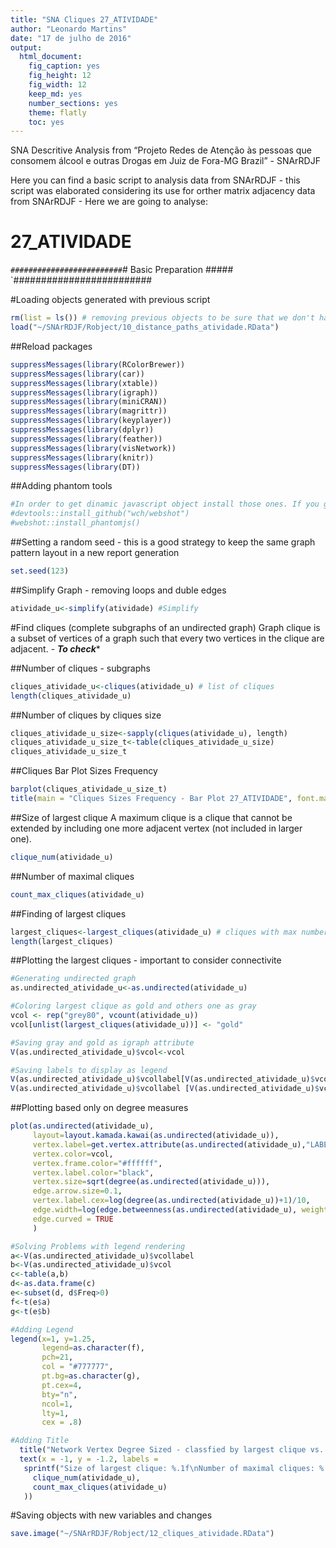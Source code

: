 ```yaml
---
title: "SNA Cliques 27_ATIVIDADE"
author: "Leonardo Martins"
date: "17 de julho de 2016"
output: 
  html_document: 
    fig_caption: yes
    fig_height: 12
    fig_width: 12
    keep_md: yes
    number_sections: yes
    theme: flatly
    toc: yes
---
```

SNA Descritive Analysis from "Projeto Redes de Atenção às pessoas que consomem álcool e outras Drogas em Juiz de Fora-MG   Brazil"  - SNArRDJF

Here you can find a basic script to analysis data from SNArRDJF - this script was elaborated considering its use for orther matrix adjacency data from SNArRDJF - Here we are going to analyse:

# 27_ATIVIDADE

`#########################
`# Basic Preparation #####
`#########################

#Loading objects generated with previous script 
```r
rm(list = ls()) # removing previous objects to be sure that we don't have objects conflicts name
load("~/SNArRDJF/Robject/10_distance_paths_atividade.RData")
```
##Reload packages
```r
suppressMessages(library(RColorBrewer))
suppressMessages(library(car))
suppressMessages(library(xtable))
suppressMessages(library(igraph))
suppressMessages(library(miniCRAN))
suppressMessages(library(magrittr))
suppressMessages(library(keyplayer))
suppressMessages(library(dplyr))
suppressMessages(library(feather))
suppressMessages(library(visNetwork))
suppressMessages(library(knitr))
suppressMessages(library(DT))
```
##Adding phantom tools
```r
#In order to get dinamic javascript object install those ones. If you get problems installing go to Stackoverflow.com and type your error to discover what to do. In some cases the libraries need to be intalled in outside R libs.
#devtools::install_github("wch/webshot")
#webshot::install_phantomjs()
```
##Setting a random seed - this is a good strategy to keep the same graph pattern layout in a new report generation
```r
set.seed(123)
```

##Simplify Graph - removing loops and duble edges 
```r
atividade_u<-simplify(atividade) #Simplify
```

#Find cliques (complete subgraphs of an undirected graph)
Graph clique is a subset of vertices of a graph such that every two vertices in the clique are adjacent. - ***To check****

##Number of cliques - subgraphs
```r
cliques_atividade_u<-cliques(atividade_u) # list of cliques 
length(cliques_atividade_u)
```
##Number of cliques by cliques size
```r
cliques_atividade_u_size<-sapply(cliques(atividade_u), length) 
cliques_atividade_u_size_t<-table(cliques_atividade_u_size)
cliques_atividade_u_size_t
```

##Cliques Bar Plot Sizes Frequency
```r
barplot(cliques_atividade_u_size_t)
title(main = "Cliques Sizes Frequency - Bar Plot 27_ATIVIDADE", font.main = 4)
```

##Size of largest clique 
A maximum clique is a clique that cannot be extended by including one more adjacent vertex (not included in larger one). 
```r
clique_num(atividade_u)
```
##Number of maximal cliques
```r
count_max_cliques(atividade_u)
```
##Finding of largest cliques
```r
largest_cliques<-largest_cliques(atividade_u) # cliques with max number of nodes
length(largest_cliques)
```

##Plotting the largest cliques - important to consider connectivite 
```r
#Generating undirected graph
as.undirected_atividade_u<-as.undirected(atividade_u)

#Coloring largest clique as gold and others one as gray
vcol <- rep("grey80", vcount(atividade_u))
vcol[unlist(largest_cliques(atividade_u))] <- "gold"

#Saving gray and gold as igraph attribute
V(as.undirected_atividade_u)$vcol<-vcol

#Saving labels to display as legend
V(as.undirected_atividade_u)$vcollabel[V(as.undirected_atividade_u)$vcol=="gold"]<-"Largets Clique"
V(as.undirected_atividade_u)$vcollabel [V(as.undirected_atividade_u)$vcol=="grey80"]<-"Others"
```

##Plotting based only on degree measures 
```r
plot(as.undirected(atividade_u), 
     layout=layout.kamada.kawai(as.undirected(atividade_u)), 
     vertex.label=get.vertex.attribute(as.undirected(atividade_u),"LABEL_COR"),
     vertex.color=vcol,
     vertex.frame.color="#ffffff",
     vertex.label.color="black",
     vertex.size=sqrt(degree(as.undirected(atividade_u))),
     edge.arrow.size=0.1,
     vertex.label.cex=log(degree(as.undirected(atividade_u))+1)/10,
     edge.width=log(edge.betweenness(as.undirected(atividade_u), weights =E(as.undirected(atividade_u))$atividade))/50,
     edge.curved = TRUE
     )

#Solving Problems with legend rendering 
a<-V(as.undirected_atividade_u)$vcollabel
b<-V(as.undirected_atividade_u)$vcol
c<-table(a,b)
d<-as.data.frame(c)
e<-subset(d, d$Freq>0)
f<-t(e$a)
g<-t(e$b)

#Adding Legend
legend(x=1, y=1.25,
       legend=as.character(f),
       pch=21,
       col = "#777777", 
       pt.bg=as.character(g),
       pt.cex=4,
       bty="n", 
       ncol=1,
       lty=1,
       cex = .8)

#Adding Title
  title("Network Vertex Degree Sized - classfied by largest clique vs. others", sub = "Source: from authors ")
  text(x = -1, y = -1.2, labels = 
   sprintf("Size of largest clique: %.1f\nNumber of maximal cliques: %.1f",
     clique_num(atividade_u), 
     count_max_cliques(atividade_u)
   ))
```

#Saving objects with new variables and changes
```r
save.image("~/SNArRDJF/Robject/12_cliques_atividade.RData") 
```


